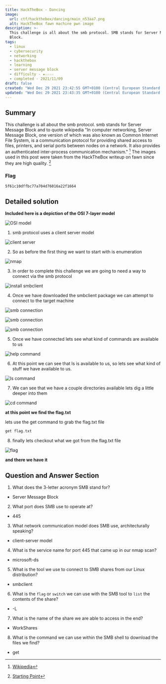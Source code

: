 ```yaml
---
title: HackTheBox - Dancing
image:
  url: ctf/hackthebox/dancing/main_n53aa7.png
  alt: HackTheBox fawn machine pwn image
description: >-
  This challenge is all about the smb protocol. SMB stands for Server Message
  Block.
tags:
  - linux
  - cybersecurity
  - networking
  - hackthebox
  - learning
  - server message block
  - difficulty - ★☆☆☆☆
  - completed - 2021/11/09
draft: false
created: "Wed Dec 29 2021 23:42:55 GMT+0100 (Central European Standard Time)"
updated: "Wed Dec 29 2021 23:43:35 GMT+0100 (Central European Standard Time)"
---
```


## Summary

This challenge is all about the smb protocol. smb stands for Server Message Block and to quote wikipedia "In computer networking, Server Message Block, one version of which was also known as Common Internet File System, is a communication protocol for providing shared access to files, printers, and serial ports between nodes on a network. It also provides an authenticated inter-process communication mechanism." [^1] The images used in this post were taken from the HackTheBox writeup on fawn since they are high quality. [^2]

### Flag

```bash
5f61c10dffbc77a704d76016a22f1664
```

## Detailed solution

**Included here is a depiction of the OSI 7-layer model**

![OSI model](https://res.cloudinary.com/draxel/image/upload/v1638884164/ctf/hackthebox/dancing/osi_iezsiz.png)

1. smb protocol uses a client server model

![client server](https://res.cloudinary.com/draxel/image/upload/v1638884164/ctf/hackthebox/dancing/smb-diagram_lvjtse.png)

2. So as before the first thing we want to start with is enumeration

![nmap](https://res.cloudinary.com/draxel/image/upload/v1638884164/ctf/hackthebox/dancing/nmap_zyjbvz.png)

3. In order to complete this challenge we are going to need a way to connect via the smb protocol

![install smbclient](https://res.cloudinary.com/draxel/image/upload/v1638884164/ctf/hackthebox/dancing/smbclient_fkv96p.png)

4. Once we have downloaded the smbclient package we can attempt to connect to the target machine

![smb connection](https://res.cloudinary.com/draxel/image/upload/v1638884163/ctf/hackthebox/dancing/connection-attempt_iakqxa.png)

![smb connection](https://res.cloudinary.com/draxel/image/upload/v1638884163/ctf/hackthebox/dancing/connection-attempt-2_v1ergc.png)

![smb connection](https://res.cloudinary.com/draxel/image/upload/v1638884164/ctf/hackthebox/dancing/success-connect_vez3ot.png)

5. Once we have connected lets see what kind of commands are available to us

![help command](https://res.cloudinary.com/draxel/image/upload/v1638884163/ctf/hackthebox/dancing/help-command_c9neql.png)

6. At this point we can see that ls is available to us, so lets see what kind of stuff we have available to us.

![ls command](https://res.cloudinary.com/draxel/image/upload/v1638884164/ctf/hackthebox/dancing/ls-command_nqvfg6.png)

7. We can see that we have a couple directories available lets dig a little deeper into them

![cd command](https://res.cloudinary.com/draxel/image/upload/v1638884163/ctf/hackthebox/dancing/cd-command_uzcdcq.png)

**at this point we find the flag.txt**

lets use the get command to grab the flag.txt file

```bash
get flag.txt
```

8. finally lets checkout what we got from the flag.txt file

![flag](https://res.cloudinary.com/draxel/image/upload/v1638884163/ctf/hackthebox/dancing/flag_l57y4v.png)

**and there we have it**

## Question and Answer Section

1. What does the 3-letter acronym SMB stand for?

- Server Message Block

2. What port does SMB use to operate at?

- 445

3. What network communication model does SMB use, architecturally speaking?

- client-server model

4. What is the service name for port 445 that came up in our nmap scan?

- microsoft-ds

5. What is the tool we use to connect to SMB shares from our Linux distribution?

- smbclient

6. What is the `flag` or `switch` we can use with the SMB tool to `list` the contents of the share?

- -L

7. What is the name of the share we are able to access in the end?

- WorkShares

8. What is the command we can use within the SMB shell to download the files we find?

- get

[^1]: [Wikipedia](https://en.wikipedia.org/wiki/Server_Message_Block)
[^2]: [Starting Point](https://app.hackthebox.com/starting-point)
